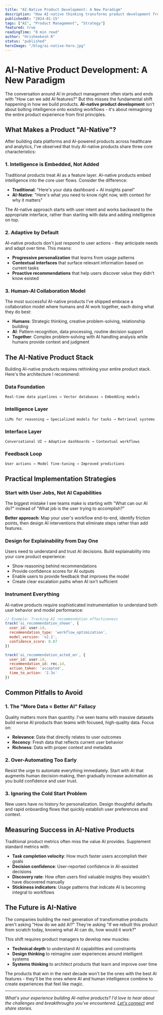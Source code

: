 ```yaml
---
title: "AI-Native Product Development: A New Paradigm"
description: "How AI-native thinking transforms product development from the ground up - moving beyond feature additions to fundamental reimagining."
publishedAt: "2024-01-15"
tags: ["AI", "Product Management", "Strategy"]
featured: true
readingTime: "8 min read"
author: "Hrisheekesh R"
status: "published"
heroImage: "/blog/ai-native-hero.jpg"
---
```


# AI-Native Product Development: A New Paradigm

The conversation around AI in product management often starts and ends with "How can we add AI features?" But this misses the fundamental shift happening in how we build products. **AI-native product development** isn't about bolting intelligence onto existing workflows - it's about reimagining the entire product experience from first principles.

## What Makes a Product "AI-Native"?

After building data platforms and AI-powered products across healthcare and analytics, I've observed that truly AI-native products share three core characteristics:

### 1. Intelligence is Embedded, Not Added

Traditional products treat AI as a feature layer. AI-native products embed intelligence into the core user flows. Consider the difference:

- **Traditional**: "Here's your data dashboard + AI insights panel"  
- **AI-Native**: "Here's what you need to know right now, with context for why it matters"

The AI-native approach starts with user intent and works backward to the appropriate interface, rather than starting with data and adding intelligence on top.

### 2. Adaptive by Default

AI-native products don't just respond to user actions - they anticipate needs and adapt over time. This means:

- **Progressive personalization** that learns from usage patterns
- **Contextual interfaces** that surface relevant information based on current tasks
- **Proactive recommendations** that help users discover value they didn't know existed

### 3. Human-AI Collaboration Model

The most successful AI-native products I've shipped embrace a collaboration model where humans and AI work together, each doing what they do best:

- **Humans**: Strategic thinking, creative problem-solving, relationship building
- **AI**: Pattern recognition, data processing, routine decision support
- **Together**: Complex problem-solving with AI handling analysis while humans provide context and judgment

## The AI-Native Product Stack

Building AI-native products requires rethinking your entire product stack. Here's the architecture I recommend:

### Data Foundation
```
Real-time data pipelines → Vector databases → Embedding models
```

### Intelligence Layer  
```
LLMs for reasoning → Specialized models for tasks → Retrieval systems
```

### Interface Layer
```
Conversational UI → Adaptive dashboards → Contextual workflows
```

### Feedback Loop
```
User actions → Model fine-tuning → Improved predictions
```

## Practical Implementation Strategies

### Start with User Jobs, Not AI Capabilities

The biggest mistake I see teams make is starting with "What can our AI do?" instead of "What job is the user trying to accomplish?"

**Better approach**: Map your user's workflow end-to-end, identify friction points, then design AI interventions that eliminate steps rather than add features.

### Design for Explainability from Day One

Users need to understand and trust AI decisions. Build explainability into your core product experience:

- Show reasoning behind recommendations
- Provide confidence scores for AI outputs  
- Enable users to provide feedback that improves the model
- Create clear escalation paths when AI isn't sufficient

### Instrument Everything

AI-native products require sophisticated instrumentation to understand both user behavior and model performance:

```javascript
// Example: Tracking AI recommendation effectiveness
track('ai_recommendation_shown', {
  user_id: user.id,
  recommendation_type: 'workflow_optimization',
  model_version: 'v2.1',
  confidence_score: 0.87
})

track('ai_recommendation_acted_on', {
  user_id: user.id,
  recommendation_id: rec.id,
  action_taken: 'accepted',
  time_to_action: '2.3s'
})
```

## Common Pitfalls to Avoid

### 1. The "More Data = Better AI" Fallacy

Quality matters more than quantity. I've seen teams with massive datasets build worse AI products than teams with focused, high-quality data. Focus on:

- **Relevance**: Data that directly relates to user outcomes
- **Recency**: Fresh data that reflects current user behavior  
- **Richness**: Data with proper context and metadata

### 2. Over-Automating Too Early

Resist the urge to automate everything immediately. Start with AI that augments human decision-making, then gradually increase automation as you build confidence and user trust.

### 3. Ignoring the Cold Start Problem

New users have no history for personalization. Design thoughtful defaults and rapid onboarding flows that quickly establish user preferences and context.

## Measuring Success in AI-Native Products

Traditional product metrics often miss the value AI provides. Supplement standard metrics with:

- **Task completion velocity**: How much faster users accomplish their goals
- **Decision confidence**: User-reported confidence in AI-assisted decisions
- **Discovery rate**: How often users find valuable insights they wouldn't have discovered manually
- **Stickiness indicators**: Usage patterns that indicate AI is becoming integral to workflows

## The Future is AI-Native

The companies building the next generation of transformative products aren't asking "How do we add AI?" They're asking "If we rebuilt this product from scratch today, knowing what AI can do, how would it work?"

This shift requires product managers to develop new muscles:

- **Technical depth** to understand AI capabilities and constraints
- **Design thinking** to reimagine user experiences around intelligent systems  
- **Systems thinking** to architect products that learn and improve over time

The products that win in the next decade won't be the ones with the best AI features - they'll be the ones where AI and human intelligence combine to create experiences that feel like magic.

---

*What's your experience building AI-native products? I'd love to hear about the challenges and breakthroughs you've encountered. [Let's connect](/contact) and share stories.*